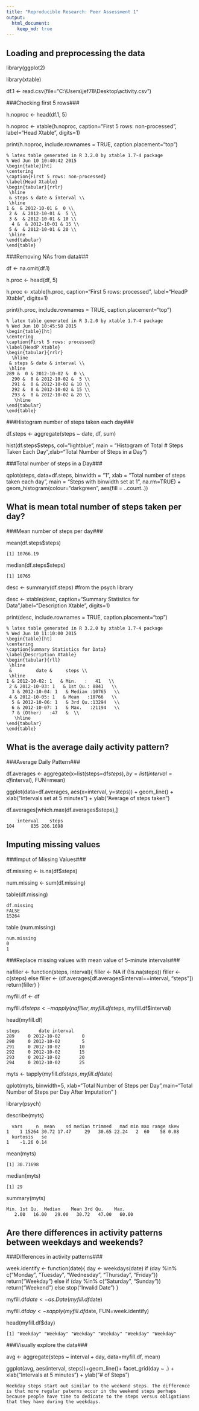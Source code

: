 ```yaml
---
title: "Reproducible Research: Peer Assessment 1"
output: 
  html_document:
    keep_md: true
---
```



## Loading and preprocessing the data
library(ggplot2)

library(xtable)

df.1 <- read.csv(file="C:\\Users\\jef78\\Desktop\\activity.csv")



###Checking first 5 rows###

h.noproc <- head(df.1, 5)

h.noproc <- xtable(h.noproc, caption="First 5 rows: non-processed", label="Head Xtable", digits=1)

print(h.noproc, include.rownames = TRUE, caption.placement="top")

    % latex table generated in R 3.2.0 by xtable 1.7-4 package
    % Wed Jun 10 10:40:42 2015
    \begin{table}[ht]
    \centering
    \caption{First 5 rows: non-processed} 
    \label{Head Xtable}
    \begin{tabular}{rrlr}
     \hline
     & steps & date & interval \\ 
     \hline
    1 &  & 2012-10-01 &  0 \\ 
     2 &  & 2012-10-01 &  5 \\ 
     3 &  & 2012-10-01 & 10 \\ 
      4 &  & 2012-10-01 & 15 \\ 
     5 &  & 2012-10-01 & 20 \\ 
     \hline
    \end{tabular}
    \end{table}


###Removing NAs from data###

df <- na.omit(df.1)

h.proc <- head(df, 5)

h.proc <- xtable(h.proc, caption="First 5 rows: processed", label="HeadP Xtable", digits=1)

print(h.proc, include.rownames = TRUE, caption.placement="top")

    % latex table generated in R 3.2.0 by xtable 1.7-4 package
    % Wed Jun 10 10:45:58 2015
    \begin{table}[ht]
    \centering
    \caption{First 5 rows: processed} 
    \label{HeadP Xtable}
    \begin{tabular}{rrlr}
      \hline
     & steps & date & interval \\ 
     \hline
    289 &  0 & 2012-10-02 &  0 \\ 
      290 &  0 & 2012-10-02 &  5 \\ 
      291 &  0 & 2012-10-02 & 10 \\ 
      292 &  0 & 2012-10-02 & 15 \\ 
      293 &  0 & 2012-10-02 & 20 \\ 
       \hline
    \end{tabular}
    \end{table}


###Histogram number of steps taken each day###

df.steps <- aggregate(steps ~ date, df, sum)

hist(df.steps$steps, col="lightblue", main = "Histogram of Total # Steps Taken Each Day",xlab="Total Number of Steps in a Day")


###Total number of steps in a Day###

qplot(steps, data=df.steps, binwidth = "1", xlab = "Total number of steps taken each day", 
      main = "Steps with binwidth set at 1", na.rm=TRUE) + 
      geom_histogram(colour="darkgreen", aes(fill = ..count..)) 


## What is mean total number of steps taken per day?
###Mean number of steps per day###

mean(df.steps$steps)

    [1] 10766.19

median(df.steps$steps)

    [1] 10765

desc <- summary(df.steps) #from the psych library

desc <- xtable(desc, caption="Summary Statistics for Data",label="Description Xtable", digits=1)

print(desc, include.rownames = TRUE, caption.placement="top")

    % latex table generated in R 3.2.0 by xtable 1.7-4 package
    % Wed Jun 10 11:10:00 2015
    \begin{table}[ht]
    \centering
    \caption{Summary Statistics for Data} 
    \label{Description Xtable}
    \begin{tabular}{rll}
     \hline
     &         date &     steps \\ 
     \hline
    1 & 2012-10-02: 1   & Min.   :   41   \\ 
     2 & 2012-10-03: 1   & 1st Qu.: 8841   \\ 
      3 & 2012-10-04: 1   & Median :10765   \\ 
     4 & 2012-10-05: 1   & Mean   :10766   \\ 
      5 & 2012-10-06: 1   & 3rd Qu.:13294   \\ 
      6 & 2012-10-07: 1   & Max.   :21194   \\ 
      7 & (Other)   :47   &  \\ 
       \hline
    \end{tabular}
    \end{table}


## What is the average daily activity pattern?
###Average Daily Pattern###

df.averages <- aggregate(x=list(steps=df$steps), by=list(interval=df$interval), FUN=mean)

ggplot(data=df.averages, aes(x=interval, y=steps)) + geom_line() + 
  xlab("Intervals set at 5 minutes") + ylab("Average of steps taken")

df.averages[which.max(df.averages$steps),]

        interval    steps
    104      835 206.1698


## Imputing missing values
###Imput of Missing Values###

df.missing <- is.na(df$steps)

num.missing <- sum(df.missing)

table(df.missing)

    df.missing
    FALSE 
    15264 

table (num.missing)

    num.missing
    0 
    1 

###Replace missing values with mean value of 5-minute intervals###

nafiller <- function(steps, interval){
  filler <- NA
  if (!is.na(steps))
    filler <- c(steps)
  else
    filler <- (df.averages[df.averages$interval==interval, "steps"])
  return(filler)
}

myfill.df <- df

myfill.df$steps <- mapply(nafiller, myfill.df$steps, myfill.df$interval)

head(myfill.df)

    steps       date interval
    289     0 2012-10-02        0
    290     0 2012-10-02        5
    291     0 2012-10-02       10
    292     0 2012-10-02       15
    293     0 2012-10-02       20
    294     0 2012-10-02       25

myts <- tapply(myfill.df$steps, myfill.df$date)

qplot(myts, binwidth=5, xlab="Total Number of Steps per Day",main="Total Number of Steps per Day After Imputation" )

library(psych)

describe(myts)

      vars     n  mean    sd median trimmed   mad min max range skew
    1    1 15264 30.72 17.47     29   30.65 22.24   2  60    58 0.08
      kurtosis   se
    1    -1.26 0.14

mean(myts)

    [1] 30.71698

median(myts)

    [1] 29

summary(myts)

    Min. 1st Qu.  Median    Mean 3rd Qu.    Max. 
       2.00   16.00   29.00   30.72   47.00   60.00 


## Are there differences in activity patterns between weekdays and weekends?
###Differences in activity patterns###

week.identify <- function(date){
 day <- weekdays(date)
 if (day %in% c("Monday", "Tuesday", "Wednesday", "Thursday", "Friday"))
   return("Weekday")
 else if (day %in% c("Saturday", "Sunday"))
   return("Weekend")
 else
   stop("Invalid Date")
}  

myfill.df$date <- as.Date(myfill.df$date)

myfill.df$day <- sapply(myfill.df$date, FUN=week.identify)

head(myfill.df$day)

    [1] "Weekday" "Weekday" "Weekday" "Weekday" "Weekday" "Weekday"

###Visually explore the data###

avg <- aggregate(steps ~ interval + day, data=myfill.df, mean)

ggplot(avg, aes(interval, steps))+geom_line()+ facet_grid(day ~ .) + xlab("Intervals at 5 minutes") + ylab("# of Steps")

    Weekday steps start out similar to the weekend steps. The difference is that more regular paterns occur in the weekend steps perhaps because people have time to dedicate to the steps versus obligations that they have during the weekdays.
